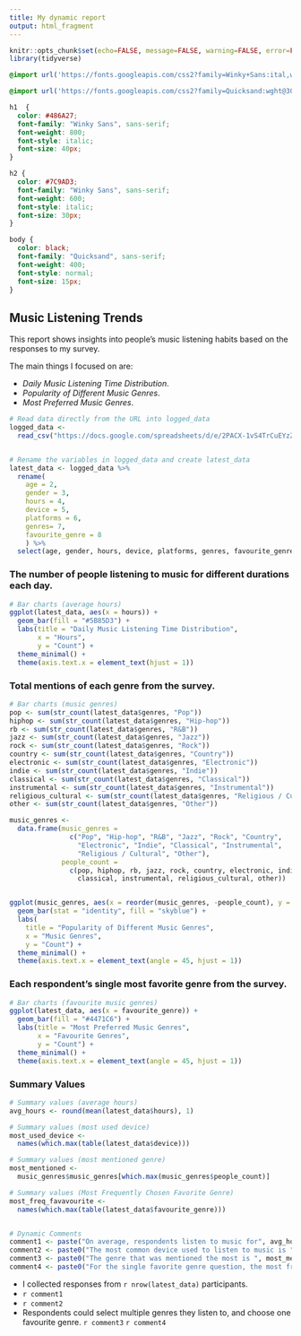 ```yaml
---
title: My dynamic report
output: html_fragment
---
```


```r
knitr::opts_chunk$set(echo=FALSE, message=FALSE, warning=FALSE, error=FALSE)
library(tidyverse)
```

```css
@import url('https://fonts.googleapis.com/css2?family=Winky+Sans:ital,wght@0,300..900;1,300..900&display=swap');

@import url('https://fonts.googleapis.com/css2?family=Quicksand:wght@300..700&family=Winky+Sans:ital,wght@1,800&display=swap');

h1  {
  color: #486A27;
  font-family: "Winky Sans", sans-serif;
  font-weight: 800;
  font-style: italic;
  font-size: 40px;
}

h2 {
  color: #7C9AD3;
  font-family: "Winky Sans", sans-serif;
  font-weight: 600;
  font-style: italic;
  font-size: 30px;
}

body {
  color: black;
  font-family: "Quicksand", sans-serif;
  font-weight: 400;
  font-style: normal;
  font-size: 15px;
}
```


## Music Listening Trends

 This report shows insights into people's music listening habits based on the responses to my survey.
 
 The main things I focused on are:
 
 - *Daily Music Listening Time Distribution*.
 - *Popularity of Different Music Genres*.
 - *Most Preferred Music Genres*.
 

```r
# Read data directly from the URL into logged_data
logged_data <- 
  read_csv("https://docs.google.com/spreadsheets/d/e/2PACX-1vS4TrCuEYzZOF2AOezbqeyKbJcDjsV_UYuGDRWR3HNTqFwZqzqgcmnHjwtbA-QPAQmKVsq-RXhsLfDV/pub?gid=769878342&single=true&output=csv")


# Rename the variables in logged_data and create latest_data
latest_data <- logged_data %>% 
  rename(
    age = 2,
    gender = 3,
    hours = 4,
    device = 5,
    platforms = 6,
    genres= 7,
    favourite_genre = 8
    ) %>%
  select(age, gender, hours, device, platforms, genres, favourite_genre)
```



### The number of people listening to music for different durations each day.
```r
# Bar charts (average hours)
ggplot(latest_data, aes(x = hours)) +
  geom_bar(fill = "#5B85D3") +
  labs(title = "Daily Music Listening Time Distribution",
       x = "Hours",
       y = "Count") +
  theme_minimal() +
  theme(axis.text.x = element_text(hjust = 1)) 
```


### Total mentions of each genre from the survey.
```r
# Bar charts (music genres)
pop <- sum(str_count(latest_data$genres, "Pop"))
hiphop <- sum(str_count(latest_data$genres, "Hip-hop"))
rb <- sum(str_count(latest_data$genres, "R&B"))
jazz <- sum(str_count(latest_data$genres, "Jazz"))
rock <- sum(str_count(latest_data$genres, "Rock"))
country <- sum(str_count(latest_data$genres, "Country"))
electronic <- sum(str_count(latest_data$genres, "Electronic"))
indie <- sum(str_count(latest_data$genres, "Indie"))
classical <- sum(str_count(latest_data$genres, "Classical"))
instrumental <- sum(str_count(latest_data$genres, "Instrumental"))
religious_cultural <- sum(str_count(latest_data$genres, "Religious / Cultural"))
other <- sum(str_count(latest_data$genres, "Other"))

music_genres <- 
  data.frame(music_genres = 
               c("Pop", "Hip-hop", "R&B", "Jazz", "Rock", "Country", 
                 "Electronic", "Indie", "Classical", "Instrumental", 
                 "Religious / Cultural", "Other"), 
             people_count = 
               c(pop, hiphop, rb, jazz, rock, country, electronic, indie, 
                 classical, instrumental, religious_cultural, other))


ggplot(music_genres, aes(x = reorder(music_genres, -people_count), y = people_count)) + 
  geom_bar(stat = "identity", fill = "skyblue") +
  labs(
    title = "Popularity of Different Music Genres",
    x = "Music Genres",
    y = "Count") +
  theme_minimal() +
  theme(axis.text.x = element_text(angle = 45, hjust = 1)) 
```



### Each respondent's single most favorite genre from the survey.
```r
# Bar charts (favourite music genres)
ggplot(latest_data, aes(x = favourite_genre)) +
  geom_bar(fill = "#4471C6") +
  labs(title = "Most Preferred Music Genres",
       x = "Favourite Genres",
       y = "Count") +
  theme_minimal() +
  theme(axis.text.x = element_text(angle = 45, hjust = 1)) 
```


### Summary Values
```r
# Summary values (average hours)
avg_hours <- round(mean(latest_data$hours), 1)

# Summary values (most used device)
most_used_device <-
  names(which.max(table(latest_data$device)))

# Summary values (most mentioned genre)
most_mentioned <- 
  music_genres$music_genres[which.max(music_genres$people_count)]

# Summary values (Most Frequently Chosen Favorite Genre)
most_freq_favavourite <- 
  names(which.max(table(latest_data$favourite_genre)))


# Dynamic Comments
comment1 <- paste("On average, respondents listen to music for", avg_hours, "hours per day.")
comment2 <- paste0("The most common device used to listen to music is ", most_used_device, ".")
comment3 <- paste0("The genre that was mentioned the most is ", most_mentioned, ", indicating it is the most popular genre overall.")
comment4 <- paste0("For the single favorite genre question, the most frequently chosen one was ", most_freq_favavourite, ".")


```


- I collected responses from `r nrow(latest_data)` participants.
- `r comment1`
- `r comment2`
- Respondents could select multiple genres they listen to, and choose one favourite genre.
`r comment3`
`r comment4`


